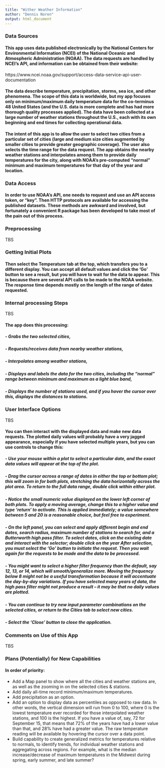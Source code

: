 ```yaml
---
title: "Wither Weather Information"
author: "Dennis Noren"
output: html_document
---
```


### Data Sources

#### This app uses data published electronically by the National Centers for Environmental Information (NCEI) of the National Oceanic and Atmospheric Administration (NOAA). The data requests are handled by NCEI's API, and information can be obtained from their website:  
https://www.ncei.noaa.gov/support/access-data-service-api-user-documentation  

#### The data describe temperature, precipitation, storms, sea ice, and other phenomena. The scope of this data is worldwide, but my app focuses only on minimum/maximum daily temperature data for the co-terminus 48 United States (and the U.S. data is more complete and has had more thorough quality processes applied). The data have been collected at a large number of weather stations throughout the U.S., each with its own beginning and end times for collecting operational data.

#### The intent of this app is to allow the user to select two cities from a particular set of cities (large and medium size cities augmented by smaller cities to provide greater geographic coverage). The user also selects the time range for the data request. The app obtains the nearby weather stations and interpolates among them to provide daily temperatures for the city, along with NOAA's pre-computed "normal" minimum and maximum temperatures for that day of the year and location.

### Data Access

#### In order to use NOAA's API, one needs to request and use an API access token, or "key". Then HTTP protocols are available for accessing the published datasets. These methods are awkward and involved, but fortunately a convenient R package has been developed to take most of the pain out of this process. 

### Preprocessing

TBS

### Getting Initial Plots

#### Then select the Temperature tab at the top, which transfers you to a different display. You can accept all default values and click the ‘Go’ button to see a result, but you will have to wait for the data to appear. This is because there are several API calls to be made to the NOAA website. The response time depends mostly on the length of the range of dates requested.

### Internal processing Steps

TBS  

#### The app does this processing:  

##### - Grabs the two selected cities,  

##### - Requests/receives data from nearby weather stations,  

##### - Interpolates among weather stations,

##### - Displays and labels the data for the two cities, including the “normal” range between minimum and maximum as a light blue band,  

##### - Displays the number of stations used, and if you hover the cursor over this, displays the distances to stations.  

### User Interface Options

TBS  

#### You can then interact with the displayed data and make new data requests. The plotted daily values will probably have a very jagged appearance, especially if you have selected multiple years, but you can use controls to change this:  

##### - Use your mouse within a plot to select a particular date, and the exact data values will appear at the top of the plot.   

##### - Drag the cursor across a range of dates in either the top or bottom plot; this will zoom in for both plots, stretching the data horizontally across the plot area. To return to the full data range, double click within either plot.  

##### - Notice the small numeric value displayed on the lower left corner of both plots. To apply a moving average, change this to a higher value and type ‘return’ to activate. This is applied immediately; a value somewhere between 5 and 20 is a reasonable choice, but feel free to experiment.  

##### - On the left panel, you can select and apply different begin and end dates, search radius, maximum number of stations to search for, and a Butterworth high pass filter. To select dates, click on the existing date and interact with the selector; double click on the year After selection, you must select the ‘Go’ button to initiate the request. Then you wait again for the requests to be made and the data to be processed.  
##### - You might want to select a higher filter frequency than the default, say 12, 13, or 14, which will smooth/generalize more. Moving the frequency below 8 might not be a useful transformation because it will accentuate the day-by-day variations. If you have selected many years of data, the high pass filter might not produce a result – it may be that no daily values are plotted.  

##### - You can continue to try new input parameter combinations on the selected cities, or return to the Cities tab to select new cities.  

##### - Select the ‘Close’ button to close the application.

### Comments on Use of this App  

TBS  

### Plans (Potentially) for New Capabilities

#### In order of priority:  
 
- Add a Map panel to show where all the cities and weather stations are, as well as the zooming in on the selected cities & stations.  
- Add daily all-time record minimum/maximum temperatures.  
- Add precipitation as an option.  
- Add an option to display data as percentiles as opposed to raw data. In other words, the vertical dimension will run from 0 to 100, where 0 is the lowest temperature ever recorded for those interpolated weather stations, and 100 is the highest. If you have a value of, say, 72 for September 15, that means that 72% of the years have had a lower value than that, and 28% have had a greater value. The raw temperature reading will be available by hovering the cursor over a data point.  
- Build capability to create generalized metrics for temperatures relative to normals, to identify trends, for individual weather stations and aggregating across regions. For example, what is the median increase/decrease of maximum temperatures in the Midwest during spring, early summer, and late summer?